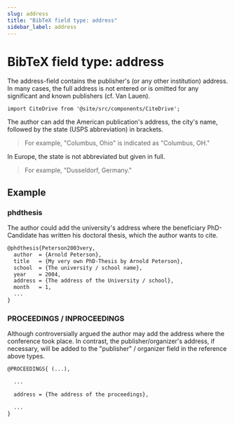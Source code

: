 ```yaml
---
slug: address
title: "BibTeX field type: address"
sidebar_label: address
---
```


# BibTeX field type: address

The address-field contains the publisher's (or any other institution) address.
In many cases, the full address is not entered or is omitted for any significant and known publishers (cf. Van Lauen).

```mdx-code-block
import CiteDrive from '@site/src/components/CiteDrive';
```
<CiteDrive /> 

The author can add the American publication's address, the city's name, followed by the state (USPS abbreviation) in brackets.

> For example, "Columbus, Ohio" is indicated as "Columbus, OH."

In Europe, the state is not abbreviated but given in full.

> For example, "Dusseldorf, Germany."



## Example

### phdthesis

The author could add the university's address where the beneficiary PhD-Candidate has written his doctoral thesis, which the author wants to cite.

```tex
@phdthesis{Peterson2003very,
  author  = {Arnold Peterson},
  title   = {My very own PhD-Thesis by Arnold Peterson},
  school  = {The university / school name},
  year    = 2004,
  address = {The address of the University / school},
  month   = 1,
  ...
}
```

### PROCEEDINGS / INPROCEEDINGS

Although controversially argued the author may add the address where the conference took place. In contrast, the publisher/organizer's address, if necessary, will be added to the "publisher" / organizer field in the reference above types.


```tex
@PROCEEDINGS{ (...),

  ...

  address = {The address of the proceedings},

  ...
}
```
